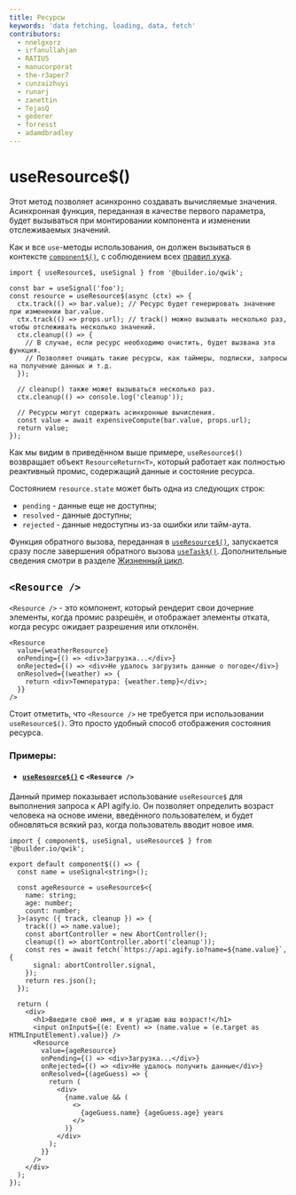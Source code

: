 ```yaml
---
title: Ресурсы
keywords: 'data fetching, loading, data, fetch'
contributors:
  - nnelgxorz
  - irfanullahjan
  - RATIU5
  - manucorporat
  - the-r3aper7
  - cunzaizhuyi
  - runarj
  - zanettin
  - TejasQ
  - gederer
  - forresst
  - adamdbradley
---
```


# useResource$()

Этот метод позволяет асинхронно создавать вычисляемые значения. Асинхронная функция, переданная в качестве первого параметра, будет вызываться при монтировании компонента и изменении отслеживаемых значений.

Как и все `use`-методы использования, он должен вызываться в контексте [`component$()`](/docs/(qwik)/components/overview/index.mdx#component), с соблюдением всех [правил хука](/docs/(qwik)/components/lifecycle/index.mdx#правила-использования-метода-use).

```tsx
import { useResource$, useSignal } from '@builder.io/qwik';

const bar = useSignal('foo');
const resource = useResource$(async (ctx) => {
  ctx.track(() => bar.value); // Ресурс будет генерировать значение при изменении bar.value.
  ctx.track(() => props.url); // track() можно вызывать несколько раз, чтобы отслеживать несколько значений.
  ctx.cleanup(() => {
    // В случае, если ресурс необходимо очистить, будет вызвана эта функция.
    // Позволяет очищать такие ресурсы, как таймеры, подписки, запросы на получение данных и т.д.
  });

  // cleanup() также может вызываться несколько раз.
  ctx.cleanup(() => console.log('cleanup'));

  // Ресурсы могут содержать асинхронные вычисления.
  const value = await expensiveCompute(bar.value, props.url);
  return value;
});
```

Как мы видим в приведённом выше примере, `useResource$()` возвращает объект `ResourceReturn<T>`, который работает как полностью реактивный промис, содержащий данные и состояние ресурса.

Состоянием `resource.state` может быть одна из следующих строк:

- `pending` - данные еще не доступны;
- `resolved` - данные доступны;
- `rejected` - данные недоступны из-за ошибки или тайм-аута.

Функция обратного вызова, переданная в [`useResource$()`](./index.mdx), запускается сразу после завершения обратного вызова [`useTask$()`](./../lifecycle/index.mdx#usetask). Дополнительные сведения смотри в разделе [Жизненный цикл](./../lifecycle/index.mdx).

## `<Resource />`

`<Resource />` - это компонент, который рендерит свои дочерние элементы, когда промис разрешён, и отображает элементы отката, когда ресурс ожидает разрешения или отклонён.

```tsx
<Resource
  value={weatherResource}
  onPending={() => <div>Загрузка...</div>}
  onRejected={() => <div>Не удалось загрузить данные о погоде</div>}
  onResolved={(weather) => {
    return <div>Температура: {weather.temp}</div>;
  }}
/>
```

Стоит отметить, что `<Resource />` не требуется при использовании `useResource$()`. Это просто удобный способ отображения состояния ресурса.

### Примеры:

- #### [`useResource$()`](./index.mdx) с `<Resource />`

Данный пример показывает использование `useResource$` для выполнения запроса к API agify.io. Он позволяет определить возраст человека на основе имени, введённого пользователем, и будет обновляться всякий раз, когда пользователь вводит новое имя.

```tsx
import { component$, useSignal, useResource$ } from '@builder.io/qwik';

export default component$(() => {
  const name = useSignal<string>();

  const ageResource = useResource$<{
    name: string;
    age: number;
    count: number;
  }>(async ({ track, cleanup }) => {
    track(() => name.value);
    const abortController = new AbortController();
    cleanup(() => abortController.abort('cleanup'));
    const res = await fetch(`https://api.agify.io?name=${name.value}`, {
      signal: abortController.signal,
    });
    return res.json();
  });

  return (
    <div>
      <h1>Введите своё имя, и я угадаю ваш возраст!</h1>
      <input onInput$={(e: Event) => (name.value = (e.target as HTMLInputElement).value)} />
      <Resource
        value={ageResource}
        onPending={() => <div>Загрузка...</div>}
        onRejected={() => <div>Не удалось получить данные</div>}
        onResolved={(ageGuess) => {
          return (
            <div>
              {name.value && (
                <>
                  {ageGuess.name} {ageGuess.age} years
                </>
              )}
            </div>
          );
        }}
      />
    </div>
  );
});
```
